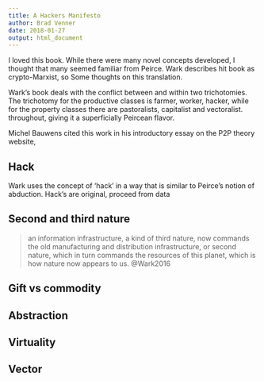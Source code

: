 ```yaml
---
title: A Hackers Manifesto
author: Brad Venner
date: 2018-01-27
output: html_document
---
```


I loved this book.  While there were many novel concepts developed, I thought that many seemed familiar from Peirce.  Wark describes hit book as crypto-Marxist, so Some thoughts on this translation.

Wark's book deals with the conflict between and within two trichotomies.  The trichotomy for the productive classes is farmer, worker, hacker, while for the property classes there are pastoralists, capitalist and vectoralist.    throughout, giving it a superficially Peircean flavor.    

Michel Bauwens cited this work in his introductory essay on the P2P theory website,  

## Hack

Wark uses the concept of 'hack' in a way that is similar to Peirce's notion of abduction.  Hack's are original, proceed from data    

## Second and third nature

> an information infrastructure, a kind of third nature, now commands the old manufacturing and distribution infrastructure, or second nature, which in turn commands the resources of this planet, which is how nature now appears to us. @Wark2016

## Gift vs commodity


## Abstraction

## Virtuality

## Vector
